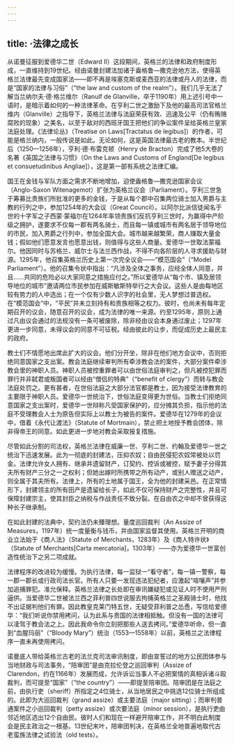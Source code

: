 ```yaml
---
---
---
```

title: ·法律之成长
---




从诺曼征服到爱德华二世（Edward II）这段期间，英格兰的法律和政府制度形成，一直维持到19世纪。经由诺曼封建法加诸于盎格鲁—撒克逊地方法，使得英格兰法律最先变成国家法——即不再是埃塞克斯或麦西亚的法律或丹人的法律，而是“国家的法律与习俗”（“the law and custom of the realm”）。我们几乎无法了解当兰纳尔夫·德·格兰维尔（Ranulf de Glanville，卒于1190年）用上述引号中一语时，是暗示着如何的一种法律革命。在亨利二世之激励下及他的最高司法官格兰维内（Glanville）之指导下，英格兰法律与法庭荣获有效、迅速及公平（仍有贿赂腐败的现象）之美名，以至于敌对的西班牙国王把他们的争讼案件呈给英格兰皇家法庭处理。《法律论丛》（Treatise on Laws[Tractatus de legibus]）的作者，可能是格兰纳内，一般传说是如此。无论如何，这是英国法律最古老的教本。半世纪后（1250—1256年），亨利·德·布雷克顿（Henry de Bracton）完成了他5大卷的名著《英国之法律与习惯》（On the Laws and Customs of England[De legibus et consuetudinibus Angliae]），这是第一部有系统之法律汇编。

国王在金钱与军队方面之需求不断地增加，迫使盎格鲁—撒克逊国家会议（Anglo-Saxon Witenagemot）扩张为英格兰议会（Parliament）。亨利三世急于筹募比贵族们所批准的更多的金钱，于是从每个郡中召集两位骑士加入男爵与主教的行列之中，参加1254年的大会议（Great Council）。以阿尔比派信徒闻名于世的十字军之子西蒙·蒙福尔在1264年率领贵族们反抗亨利三世时，为赢得中产阶级之拥护，遂要求不仅每一郡有两名骑士，而且每一镇或城市有两名居于领导地位的市民，加入男爵之行列中，参加全国大会。城市越来越繁荣，商人赚取大量金钱；假如他们愿意发言也愿意出钱，则值得与这些人商量。爱德华一世取法蒙福尔。他因同时与苏格兰、威尔士与法兰西作战，不得不向各阶层的人寻求援助与财源。1295年，他召集英格兰历史上第一次完全议会——“模范国会”（“Model Parliament”）。他的召集令状中指出：“凡涉及全体之事务，应经全体人同意，并且……共同的危险必以大家同意之措施应付之。”所以爱德华从“每个市、镇及居领导地位的城市”邀请两位市民参加在威斯敏斯特举行之大会议。这些人是由每地区较有势力的人中选出；在一个仅有少数人识字的社会里，无人梦想过普选权。在“模范国会”中，“平民”并未立刻持有和贵族相等之权力。彼时，也尚未有每年定期召开的议会，随意召开的议会，成为法律的唯一来源。约至1295年，原则上通过凡由议会通过的法规没有一条可被废除，除非经由议会本身通过废止；1297年更进一步同意，未得议会的同意不可征税。经由彼此的让步，而促成历史上最民主的政府。

教士们不情愿地出席此扩大的议会。他们分开坐，除非在他们地方会议中，否则拒绝同意国家之支出案。教会法庭继续审判所有牵涉教会法的案件，大部分案件牵涉教会里的神职人员。神职人员被控重罪者可以由世俗法庭审判之，但凡被控犯罪而罪行并非弑君或叛国者可以经由“僧侣的特典”（“benefit of clergy”）而转与教会法庭处罚之。更有甚者，在世俗法庭之大部分法官都是教士，因为接受法律教育的主要限于神职人员。爱德华一世统治下，世俗法庭变得更为世俗。当教士们拒绝同意国家之支出案时，爱德华一世辩称凡受国家保护的，应分摊其负担，指示他的法庭不受理教会人士为原告但实际上以教士为被告的案件。爱德华在1279年的会议中，借着《永代让渡法》（Statute of Mortmain），禁止把土地授予教会团体，除非得帝王的同意。如此更进一步地对教会采取报复措施。

尽管如此分割的司法权，英格兰法律在威廉一世、亨利二世、约翰及爱德华一世之统治下迅速发展。此为一彻底的封建法，压抑农奴；自由民侵犯农奴常被处以罚金。法律允许女人拥有、继承并遗留财产，订契约、控诉或被控，赋予妻子分得其夫所有财产三分之一之权利；但她出嫁时所携带之所有动产，或别人赠送之动产，则全属于其夫所有。法律上，所有的土地属于国王，全为他的封建采邑。在正常情形下，封建领主的所有田产是遗留给长子，如此不仅可保持财产之完整性，并且可保障封建宗主，使其封臣之纳税与作战责任不致分裂。在自由农之中却不曾获得这种长子继承制。

在如此封建的法典中，契约法仍未臻理想。量度巡回裁判（An Assize of Measures，1197年）统一度量衡与钱币，并由国家监督其使用。英格兰开明的商业立法始于《商人法》（Statute of Merchants，1283年）及《商人特许状》（Statute of Merchants[Carta mercatoria]，1303年）——亦为爱德华一世富创造性统治下之另二项成就。

法律程序的改进较为缓慢。为执行法律，每一监狱一“看守者”，每一镇一警察，每一郡一郡长或行政司法长官。所有人只要一发现违法犯纪者，应激起“喧嚷声”并参加追捕罪犯。准允保释。英格兰法律之长处即在审讯嫌疑犯或见证人时不使用严刑逼供。当爱德华二世被法兰西之菲利普四世说服去拘捕英格兰之圣殿骑士时，他找不出证据判他们有罪。因此教皇克莱门特五世，无疑受菲利普之怂恿，写信给爱德华：“我们听说你禁用拷问，认为此系与贵国的法律相抵触。但没有一国的法律可以凌驾于教会法之上。因此我命令你立刻把那些人送去拷问。”爱德华听命，但一直到“血腥玛丽”（“Bloody Mary”）统治（1553—1558年）以前，英格兰之法律程序一直未再使用拷问。

诺曼底人带给英格兰古老的法兰克司法审讯制度，即由宣誓过的地方公民团体参与当地财政与司法事务，“陪审团”是由克拉伦登之巡回审判（Assize of Clarendon，约在1166年）发展而成，允许诉讼当事人不必把案情的真相诉诸斗殴裁判，而可提至“国家”（“the country”）——即提至陪审团。陪审团是在法庭之前，由执行吏（sheriff）所指定之4位骑士，从当地居民之中挑选12位骑士所组成的。此即为大巡回裁判（grand assize）或主要法庭（major sitting）；而审判普通案件之小巡回裁判（petty assize）或次要法庭（minor session），是执行吏由邻近地区选出12个自由民。彼时人们和现在一样避开陪审工作，并不明白此制度会是民主政治之一根基。13世纪末叶，陪审团判决，在英格兰全地普遍地取代古老蛮族法律之试验法（old tests）。